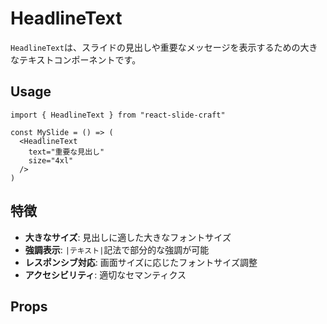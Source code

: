 

<Meta of={HeadlineText} />

# HeadlineText
`HeadlineText`は、スライドの見出しや重要なメッセージを表示するための大きなテキストコンポーネントです。

## Usage
```tsx
import { HeadlineText } from "react-slide-craft"

const MySlide = () => (
  <HeadlineText 
    text="重要な見出し" 
    size="4xl" 
  />
)
```

## 特徴
- **大きなサイズ**: 見出しに適した大きなフォントサイズ
- **強調表示**: `|テキスト|`記法で部分的な強調が可能
- **レスポンシブ対応**: 画面サイズに応じたフォントサイズ調整
- **アクセシビリティ**: 適切なセマンティクス

## Props
<Canvas>
<Story of={HeadlineText.Default} />
</Canvas>
<Controls />